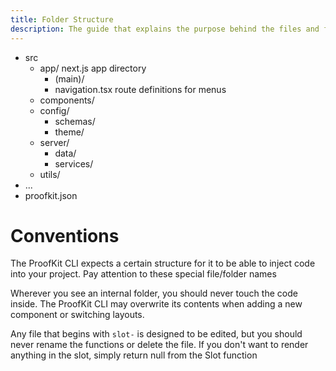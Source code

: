 ```yaml
---
title: Folder Structure
description: The guide that explains the purpose behind the files and folders within a ProofKit project.
---
```



<FileTree>

- src
  - app/ next.js app directory
    - (main)/
    - navigation.tsx route definitions for menus
  - components/
  - config/
    - schemas/
    - theme/
  - server/
    - data/
    - services/
  - utils/
- ...
- proofkit.json

</FileTree>

# Conventions

The ProofKit CLI expects a certain structure for it to be able to inject code into your project. Pay attention to these special file/folder names

Wherever you see an internal folder, you should never touch the code inside. The ProofKit CLI may overwrite its contents when adding a new component or switching layouts.

Any file that begins with `slot-` is designed to be edited, but you should never rename the functions or delete the file. If you don't want to render anything in the slot, simply return null from the Slot function
